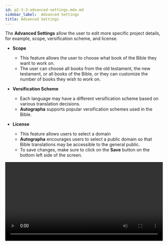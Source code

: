 ```yaml
---
id: p2-3-3-advanced-settings.mdx.md
sidebar_label:  Advanced Settings
title: Advanced Settings
---
```


The **Advanced Settings** allow the user to edit more specific project details, for example, scope, versification scheme, and license.

- **Scope**

  - This feature allows the user to choose what book of the Bible they want to work on. 
  - The user can choose all books from the old testament, the new testament, or all books of the Bible, or they can customize the number of books they wish to work on.

- **Versification Scheme**

  -  Each language may have a different versification scheme based on various translation decisions.
  -  **Autographa** supports popular versification schemes used in the Bible. 

- **License**

  -  This feature allows users to select a domain 
  -  **Autographa** encourages users to select a public domain so that Bible translations may be accessible to the general public.
  -  To save changes, make sure to click on the **Save** button on the bottom left side of the screen.

<video controls src="/autographaAssetsV2/how-to/advanced-settings.mov" width="100%" type="video/mov"/>